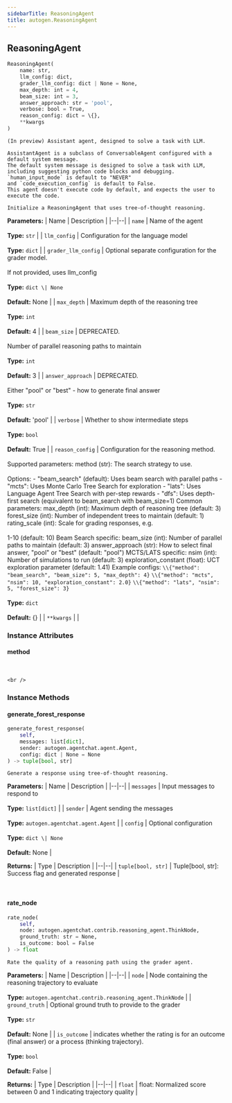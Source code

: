 ```yaml
---
sidebarTitle: ReasoningAgent
title: autogen.ReasoningAgent
---
```

<h2 id="autogen.ReasoningAgent" class="doc doc-heading">
    <code class="doc-symbol doc-symbol-heading doc-symbol-class"></code>
    <span class="doc doc-object-name doc-class-name">ReasoningAgent</span>
</h2>

```python
ReasoningAgent(
    name: str,
    llm_config: dict,
    grader_llm_config: dict | None = None,
    max_depth: int = 4,
    beam_size: int = 3,
    answer_approach: str = 'pool',
    verbose: bool = True,
    reason_config: dict = \{},
    **kwargs
)
```

    (In preview) Assistant agent, designed to solve a task with LLM.
    
    AssistantAgent is a subclass of ConversableAgent configured with a default system message.
    The default system message is designed to solve a task with LLM,
    including suggesting python code blocks and debugging.
    `human_input_mode` is default to "NEVER"
    and `code_execution_config` is default to False.
    This agent doesn't execute code by default, and expects the user to execute the code.
    
    Initialize a ReasoningAgent that uses tree-of-thought reasoning.

<b>Parameters:</b>
| Name | Description |
|--|--|
| `name` | Name of the agent<br/><br/>**Type:** `str` |
| `llm_config` | Configuration for the language model<br/><br/>**Type:** `dict` |
| `grader_llm_config` | Optional separate configuration for the grader model.<br/><br/>If not provided, uses llm_config<br/><br/>**Type:** `dict \| None`<br/><br/>**Default:** None |
| `max_depth` | Maximum depth of the reasoning tree<br/><br/>**Type:** `int`<br/><br/>**Default:** 4 |
| `beam_size` | DEPRECATED.<br/><br/>Number of parallel reasoning paths to maintain<br/><br/>**Type:** `int`<br/><br/>**Default:** 3 |
| `answer_approach` | DEPRECATED.<br/><br/>Either "pool" or "best" - how to generate final answer<br/><br/>**Type:** `str`<br/><br/>**Default:** 'pool' |
| `verbose` | Whether to show intermediate steps<br/><br/>**Type:** `bool`<br/><br/>**Default:** True |
| `reason_config` | Configuration for the reasoning method.<br/><br/>Supported parameters: method (str): The search strategy to use.<br/><br/>Options: - "beam_search" (default): Uses beam search with parallel paths - "mcts": Uses Monte Carlo Tree Search for exploration - "lats": Uses Language Agent Tree Search with per-step rewards - "dfs": Uses depth-first search (equivalent to beam_search with beam_size=1) Common parameters: max_depth (int): Maximum depth of reasoning tree (default: 3) forest_size (int): Number of independent trees to maintain (default: 1) rating_scale (int): Scale for grading responses, e.g.<br/><br/>1-10 (default: 10) Beam Search specific: beam_size (int): Number of parallel paths to maintain (default: 3) answer_approach (str): How to select final answer, "pool" or "best" (default: "pool") MCTS/LATS specific: nsim (int): Number of simulations to run (default: 3) exploration_constant (float): UCT exploration parameter (default: 1.41) Example configs: `\\{"method": "beam_search", "beam_size": 5, "max_depth": 4}` `\\{"method": "mcts", "nsim": 10, "exploration_constant": 2.0}` `\\{"method": "lats", "nsim": 5, "forest_size": 3}`<br/><br/>**Type:** `dict`<br/><br/>**Default:** \{} |
| `**kwargs` |  |

### Instance Attributes

<code class="doc-symbol doc-symbol-heading doc-symbol-attribute"></code>
#### method
<br />

    <br />

### Instance Methods

<code class="doc-symbol doc-symbol-heading doc-symbol-method"></code>
#### generate_forest_response

```python
generate_forest_response(
    self,
    messages: list[dict],
    sender: autogen.agentchat.agent.Agent,
    config: dict | None = None
) -> tuple[bool, str]
```

    Generate a response using tree-of-thought reasoning.

<b>Parameters:</b>
| Name | Description |
|--|--|
| `messages` | Input messages to respond to<br/><br/>**Type:** `list[dict]` |
| `sender` | Agent sending the messages<br/><br/>**Type:** `autogen.agentchat.agent.Agent` |
| `config` | Optional configuration<br/><br/>**Type:** `dict \| None`<br/><br/>**Default:** None |

<b>Returns:</b>
| Type | Description |
|--|--|
| `tuple[bool, str]` | Tuple[bool, str]: Success flag and generated response |

<br />

<code class="doc-symbol doc-symbol-heading doc-symbol-method"></code>
#### rate_node

```python
rate_node(
    self,
    node: autogen.agentchat.contrib.reasoning_agent.ThinkNode,
    ground_truth: str = None,
    is_outcome: bool = False
) -> float
```

    Rate the quality of a reasoning path using the grader agent.

<b>Parameters:</b>
| Name | Description |
|--|--|
| `node` | Node containing the reasoning trajectory to evaluate<br/><br/>**Type:** `autogen.agentchat.contrib.reasoning_agent.ThinkNode` |
| `ground_truth` | Optional ground truth to provide to the grader<br/><br/>**Type:** `str`<br/><br/>**Default:** None |
| `is_outcome` | indicates whether the rating is for an outcome (final answer) or a process (thinking trajectory).<br/><br/>**Type:** `bool`<br/><br/>**Default:** False |

<b>Returns:</b>
| Type | Description |
|--|--|
| `float` | float: Normalized score between 0 and 1 indicating trajectory quality |

<br />